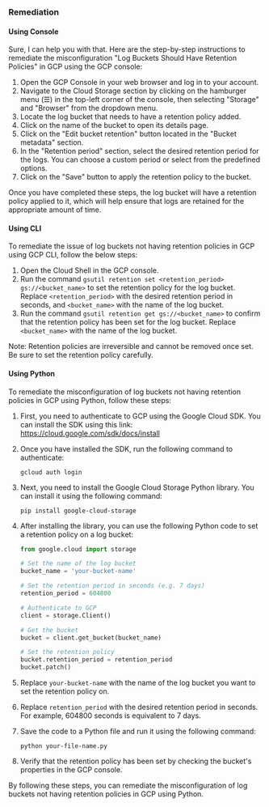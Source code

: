 ### Remediation

#### Using Console

Sure, I can help you with that. Here are the step-by-step instructions to remediate the misconfiguration "Log Buckets Should Have Retention Policies" in GCP using the GCP console:

1. Open the GCP Console in your web browser and log in to your account.
2. Navigate to the Cloud Storage section by clicking on the hamburger menu (☰) in the top-left corner of the console, then selecting "Storage" and "Browser" from the dropdown menu.
3. Locate the log bucket that needs to have a retention policy added.
4. Click on the name of the bucket to open its details page.
5. Click on the "Edit bucket retention" button located in the "Bucket metadata" section.
6. In the "Retention period" section, select the desired retention period for the logs. You can choose a custom period or select from the predefined options.
7. Click on the "Save" button to apply the retention policy to the bucket.

Once you have completed these steps, the log bucket will have a retention policy applied to it, which will help ensure that logs are retained for the appropriate amount of time.

#### Using CLI

To remediate the issue of log buckets not having retention policies in GCP using GCP CLI, follow the below steps:

1. Open the Cloud Shell in the GCP console.
2. Run the command `gsutil retention set <retention_period> gs://<bucket_name>` to set the retention policy for the log bucket. Replace `<retention_period>` with the desired retention period in seconds, and `<bucket_name>` with the name of the log bucket.
3. Run the command `gsutil retention get gs://<bucket_name>` to confirm that the retention policy has been set for the log bucket. Replace `<bucket_name>` with the name of the log bucket.

Note: Retention policies are irreversible and cannot be removed once set. Be sure to set the retention policy carefully.

#### Using Python

To remediate the misconfiguration of log buckets not having retention policies in GCP using Python, follow these steps:

1. First, you need to authenticate to GCP using the Google Cloud SDK. You can install the SDK using this link: https://cloud.google.com/sdk/docs/install

2. Once you have installed the SDK, run the following command to authenticate:

   ```
   gcloud auth login
   ```

3. Next, you need to install the Google Cloud Storage Python library. You can install it using the following command:

   ```
   pip install google-cloud-storage
   ```

4. After installing the library, you can use the following Python code to set a retention policy on a log bucket:

   ```python
   from google.cloud import storage

   # Set the name of the log bucket
   bucket_name = 'your-bucket-name'

   # Set the retention period in seconds (e.g. 7 days)
   retention_period = 604800

   # Authenticate to GCP
   client = storage.Client()

   # Get the bucket
   bucket = client.get_bucket(bucket_name)

   # Set the retention policy
   bucket.retention_period = retention_period
   bucket.patch()
   ```

5. Replace `your-bucket-name` with the name of the log bucket you want to set the retention policy on.

6. Replace `retention_period` with the desired retention period in seconds. For example, 604800 seconds is equivalent to 7 days.

7. Save the code to a Python file and run it using the following command:

   ```
   python your-file-name.py
   ```

8. Verify that the retention policy has been set by checking the bucket's properties in the GCP console.

By following these steps, you can remediate the misconfiguration of log buckets not having retention policies in GCP using Python.

